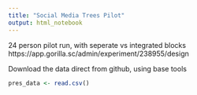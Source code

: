 ```yaml
---
title: "Social Media Trees Pilot"
output: html_notebook
---
```


24 person pilot run, with seperate vs integrated blocks
https://app.gorilla.sc/admin/experiment/238955/design

Download the data direct from github, using base tools

```r
pres_data <- read.csv()
```

